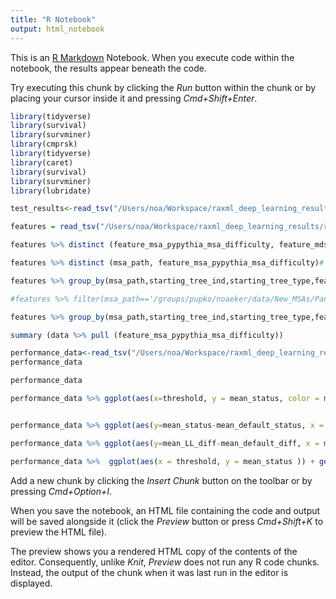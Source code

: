 ```yaml
---
title: "R Notebook"
output: html_notebook
---
```


This is an [R Markdown](http://rmarkdown.rstudio.com) Notebook. When you execute code within the notebook, the results appear beneath the code. 

Try executing this chunk by clicking the *Run* button within the chunk or by placing your cursor inside it and pressing *Cmd+Shift+Enter*. 

```r
library(tidyverse)
library(survival)
library(survminer)
library(cmprsk)
library(tidyverse)
library(caret)
library(survival)
library(survminer)
library(lubridate)
```

```r
test_results<-read_tsv("/Users/noa/Workspace/raxml_deep_learning_results/ready_raw_data/Pandit/ML/overall_performance_on_test_set.tsv")
```
```r
features = read_tsv("/Users/noa/Workspace/raxml_deep_learning_results/ready_raw_data/Pandit/ML/all_features.tsv")
```
```r
features %>% distinct (feature_msa_pypythia_msa_difficulty, feature_mds_False_stress_20) %>% ggplot(aes(x=feature_msa_pypythia_msa_difficulty, y=feature_mds_False_stress_20))+geom_point()

features %>% distinct (msa_path, feature_msa_pypythia_msa_difficulty)# %>% arrange(-feature_msa_pypythia_msa_difficulty)
```


```r
features %>% group_by(msa_path,starting_tree_ind,starting_tree_type,feature_mds_True_pca_0_3,feature_mds_True_pca_1_3,feature_mds_True_pca_2_3) %>% summarise(is_global_max = max(delta_ll_from_overall_msa_best_topology<=0.1)) %>% filter (starting_tree_type=='rand') %>% filter(msa_path=='/groups/pupko/noaeker/data/New_MSAs/Pandit_msas/PF07733.fasta')  %>% ggplot(aes(x=feature_mds_True_pca_1_3, y = feature_mds_True_pca_2_3, color =as.factor(is_global_max), shape = starting_tree_type))+geom_point()

#features %>% filter(msa_path=='/groups/pupko/noaeker/data/New_MSAs/Pandit_msas/PF00083.fasta') 
```
```r
features %>% group_by(msa_path,starting_tree_ind,starting_tree_type,feature_mds_True_pca_0_3,feature_mds_True_pca_1_3,feature_mds_True_pca_2_3) %>% summarise(is_global_max = max(delta_ll_from_overall_msa_best_topology<=0.1)) %>% filter(msa_path=='/groups/pupko/noaeker/data/New_MSAs/Pandit_msas/PF01416.fasta') 
```


```r
summary (data %>% pull (feature_msa_pypythia_msa_difficulty))
```

```r
performance_data<-read_tsv("/Users/noa/Workspace/raxml_deep_learning_results/ready_raw_data/Pandit/ML/final_performance_comp_agg.tsv")
performance_data
```
```r
performance_data

performance_data %>% ggplot(aes(x=threshold, y = mean_status, color = metric)) +expand_limits(y = 0)+geom_point()+ geom_line()+geom_abline(slope=1, intercept = 0, color = 'black') 


performance_data %>% ggplot(aes(y=mean_status-mean_default_status, x = mean_time,color = metric)) +expand_limits(y = 0)+ geom_line()

performance_data %>% ggplot(aes(y=mean_LL_diff-mean_default_diff, x = mean_time,color = metric)) +expand_limits(y = 0)+ geom_line()
```
```r
performance_data %>%  ggplot(aes(x = threshold, y = mean_status )) + geom_point()
```



Add a new chunk by clicking the *Insert Chunk* button on the toolbar or by pressing *Cmd+Option+I*.

When you save the notebook, an HTML file containing the code and output will be saved alongside it (click the *Preview* button or press *Cmd+Shift+K* to preview the HTML file). 

The preview shows you a rendered HTML copy of the contents of the editor. Consequently, unlike *Knit*, *Preview* does not run any R code chunks. Instead, the output of the chunk when it was last run in the editor is displayed.

